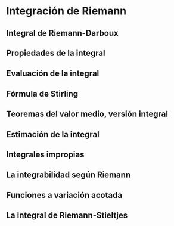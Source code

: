 # Integración de Riemann

## Integral de Riemann-Darboux

## Propiedades de la integral

## Evaluación de la integral

## Fórmula de Stirling

## Teoremas del valor medio, versión integral

## Estimación de la integral

## Integrales impropias

## La integrabilidad según Riemann

## Funciones a variación acotada

## La integral de Riemann-Stieltjes